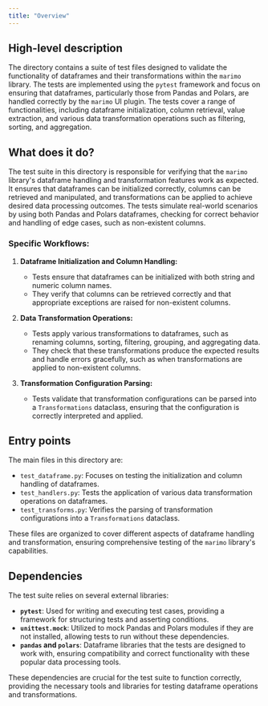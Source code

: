 ```yaml
---
title: "Overview"
---
```


## High-level description

The directory contains a suite of test files designed to validate the functionality of dataframes and their transformations within the `marimo` library. The tests are implemented using the `pytest` framework and focus on ensuring that dataframes, particularly those from Pandas and Polars, are handled correctly by the `marimo` UI plugin. The tests cover a range of functionalities, including dataframe initialization, column retrieval, value extraction, and various data transformation operations such as filtering, sorting, and aggregation.

## What does it do?

The test suite in this directory is responsible for verifying that the `marimo` library's dataframe handling and transformation features work as expected. It ensures that dataframes can be initialized correctly, columns can be retrieved and manipulated, and transformations can be applied to achieve desired data processing outcomes. The tests simulate real-world scenarios by using both Pandas and Polars dataframes, checking for correct behavior and handling of edge cases, such as non-existent columns.

### Specific Workflows:

1. **Dataframe Initialization and Column Handling:**
   - Tests ensure that dataframes can be initialized with both string and numeric column names.
   - They verify that columns can be retrieved correctly and that appropriate exceptions are raised for non-existent columns.

2. **Data Transformation Operations:**
   - Tests apply various transformations to dataframes, such as renaming columns, sorting, filtering, grouping, and aggregating data.
   - They check that these transformations produce the expected results and handle errors gracefully, such as when transformations are applied to non-existent columns.

3. **Transformation Configuration Parsing:**
   - Tests validate that transformation configurations can be parsed into a `Transformations` dataclass, ensuring that the configuration is correctly interpreted and applied.

## Entry points

The main files in this directory are:

- `test_dataframe.py`: Focuses on testing the initialization and column handling of dataframes.
- `test_handlers.py`: Tests the application of various data transformation operations on dataframes.
- `test_transforms.py`: Verifies the parsing of transformation configurations into a `Transformations` dataclass.

These files are organized to cover different aspects of dataframe handling and transformation, ensuring comprehensive testing of the `marimo` library's capabilities.

## Dependencies

The test suite relies on several external libraries:

- **`pytest`**: Used for writing and executing test cases, providing a framework for structuring tests and asserting conditions.
- **`unittest.mock`**: Utilized to mock Pandas and Polars modules if they are not installed, allowing tests to run without these dependencies.
- **`pandas` and `polars`**: Dataframe libraries that the tests are designed to work with, ensuring compatibility and correct functionality with these popular data processing tools.

These dependencies are crucial for the test suite to function correctly, providing the necessary tools and libraries for testing dataframe operations and transformations.